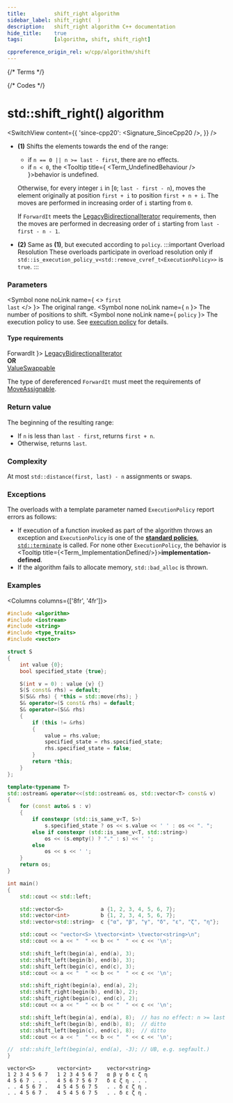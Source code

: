 ```yaml
---
title:         shift_right algorithm
sidebar_label: shift_right(  )
description:   shift_right algorithm C++ documentation
hide_title:    true
tags:          [algorithm, shift, shift_right]

cppreference_origin_rel: w/cpp/algorithm/shift
---
```



{/* Terms */}


{/* Codes */}


# std::shift_right() algorithm

<SwitchView content={{
  'since-cpp20': <Signature_SinceCpp20 />,
}} />

- **(1)** Shifts the elements towards the end of the range:
  - if `n == 0 || n >= last - first`, there are no effects.
  - if `n < 0`, the <Tooltip title={ <Term_UndefinedBehaviour /> }>behavior is undefined</Tooltip>.

  Otherwise, for every integer `i` in [`0`; `last - first - n`), moves the element originally at position `first + i` to position `first + n + i`. The moves are performed in increasing order of `i` starting from `0`.

  If `ForwardIt` meets the [LegacyBidirectionalIterator](/docs/named_req/LegacyBidirectionalIterator) requirements, then the moves are performed in decreasing order of `i` starting from `last - first - n - 1`.

 - **(2)** Same as **(1)**, but executed according to `policy`.
  :::important Overload Resolution
  These overloads participate in overload resolution only if `std::is_execution_policy_v<std::remove_cvref_t<ExecutionPolicy>>` is <code>true</code>.
  :::

### Parameters

<SymbolTable>

  <Symbol none noLink name={ <> <code>first</code> <br/> <code>last</code> </> }>
    The original range.
  </Symbol>
  <Symbol none noLink name={ <code>n</code>  }>
    The number of positions to shift.
  </Symbol>
  <Symbol none noLink name={ <code>policy</code>  }>
    The execution policy to use. See <a href="#">execution policy</a> for details.
  </Symbol>

</SymbolTable>

#### Type requirements

<SymbolTable>
  <Symbol none noLink name={ <code>ForwardIt</code> }>
    <a href="/docs/named_req/LegacyBidirectionalIterator">LegacyBidirectionalIterator</a> <br/>
    <b>OR</b> <br/>
    <a href="/docs/named_req/ValueSwappable">ValueSwappable</a>
  </Symbol>
</SymbolTable>

The type of dereferenced `ForwardIt` must meet the requirements of [MoveAssignable](/docs/named_req/MoveAssignable).

### Return value

The beginning of the resulting range:
- If `n` is less than `last - first`, returns `first + n`.
- Otherwise, returns `last`.

### Complexity

At most `std::distance(first, last) - n` assignments or swaps.

### Exceptions

The overloads with a template parameter named `ExecutionPolicy` report errors as follows:
- If execution of a function invoked as part of the algorithm throws an exception and `ExecutionPolicy` is one of the [**standard policies**](#), [`std::terminate`](#) is called.
	For none other `ExecutionPolicy`, the behavior is <Tooltip title={<Term_ImplementationDefined/>}>**implementation-defined**</Tooltip>.
- If the algorithm fails to allocate memory, `std::bad_alloc` is thrown.

### Examples

<Columns columns={['8fr', '4fr']}>
<div>

```cpp title='Main.cpp' showLineNumbers
#include <algorithm>
#include <iostream>
#include <string>
#include <type_traits>
#include <vector>

struct S
{
    int value {0};
    bool specified_state {true};

    S(int v = 0) : value {v} {}
    S(S const& rhs) = default;
    S(S&& rhs) { *this = std::move(rhs); }
    S& operator=(S const& rhs) = default;
    S& operator=(S&& rhs)
    {
        if (this != &rhs)
        {
            value = rhs.value;
            specified_state = rhs.specified_state;
            rhs.specified_state = false;
        }
        return *this;
    }
};

template<typename T>
std::ostream& operator<<(std::ostream& os, std::vector<T> const& v)
{
    for (const auto& s : v)
    {
        if constexpr (std::is_same_v<T, S>)
            s.specified_state ? os << s.value << ' ' : os << ". ";
        else if constexpr (std::is_same_v<T, std::string>)
            os << (s.empty() ? "." : s) << ' ';
        else
            os << s << ' ';
    }
    return os;
}

int main()
{
    std::cout << std::left;

    std::vector<S>            a {1, 2, 3, 4, 5, 6, 7};
    std::vector<int>          b {1, 2, 3, 4, 5, 6, 7};
    std::vector<std::string>  c {"α", "β", "γ", "δ", "ε", "ζ", "η"};

    std::cout << "vector<S> \tvector<int> \tvector<string>\n";
    std::cout << a << "  " << b << "  " << c << '\n';

    std::shift_left(begin(a), end(a), 3);
    std::shift_left(begin(b), end(b), 3);
    std::shift_left(begin(c), end(c), 3);
    std::cout << a << "  " << b << "  " << c << '\n';

    std::shift_right(begin(a), end(a), 2);
    std::shift_right(begin(b), end(b), 2);
    std::shift_right(begin(c), end(c), 2);
    std::cout << a << "  " << b << "  " << c << '\n';

    std::shift_left(begin(a), end(a), 8);  // has no effect: n >= last - first
    std::shift_left(begin(b), end(b), 8);  // ditto
    std::shift_left(begin(c), end(c), 8);  // ditto
    std::cout << a << "  " << b << "  " << c << '\n';

//  std::shift_left(begin(a), end(a), -3); // UB, e.g. segfault.)
}
```

</div>
<div>

```plaintext title="Output"
vector<S>       vector<int>     vector<string>
1 2 3 4 5 6 7   1 2 3 4 5 6 7   α β γ δ ε ζ η
4 5 6 7 . . .   4 5 6 7 5 6 7   δ ε ζ η . . .
. . 4 5 6 7 .   4 5 4 5 6 7 5   . . δ ε ζ η .
. . 4 5 6 7 .   4 5 4 5 6 7 5   . . δ ε ζ η .
```

</div>
</Columns>

